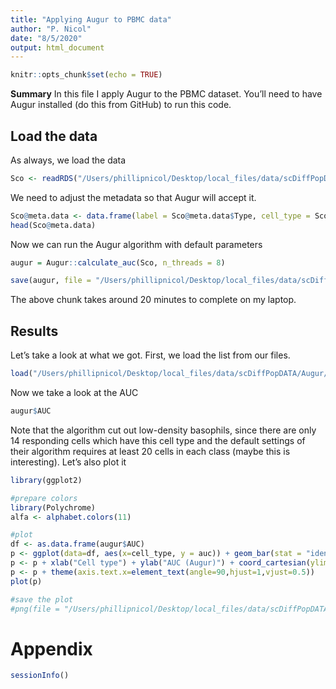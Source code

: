 ```yaml
---
title: "Applying Augur to PBMC data"
author: "P. Nicol"
date: "8/5/2020"
output: html_document
---
```


```r
knitr::opts_chunk$set(echo = TRUE)
```

**Summary** In this file I apply Augur to the PBMC dataset. You'll need to have Augur installed (do this from GitHub) to run this code. 


## Load the data 

As always, we load the data 

```r
Sco <- readRDS("/Users/phillipnicol/Desktop/local_files/data/scDiffPopDATA/gse145281_tumor/gse145281T_manualAnnot.RDS")
```

We need to adjust the metadata so that Augur will accept it.

```r
Sco@meta.data <- data.frame(label = Sco@meta.data$Type, cell_type = Sco@meta.data$CellType)
head(Sco@meta.data)
```

Now we can run the Augur algorithm with default parameters

```r
augur = Augur::calculate_auc(Sco, n_threads = 8)

save(augur, file = "/Users/phillipnicol/Desktop/local_files/data/scDiffPopDATA/Augur/augur_res_GS1.RData")
```

The above chunk takes around 20 minutes to complete on my laptop.


## Results

Let's take a look at what we got. First, we load the list from our files.

```r
load("/Users/phillipnicol/Desktop/local_files/data/scDiffPopDATA/Augur/augur_res_GS1.RData")
```

Now we take a look at the AUC 

```r
augur$AUC
```

Note that the algorithm cut out low-density basophils, since there are only 14 responding cells which have this cell type and the default settings of their algorithm requires at least $20$ cells in each class (maybe this is interesting). Let's also plot it 


```r
library(ggplot2)

#prepare colors
library(Polychrome)
alfa <- alphabet.colors(11)

#plot
df <- as.data.frame(augur$AUC)
p <- ggplot(data=df, aes(x=cell_type, y = auc)) + geom_bar(stat = "identity", fill = alfa)
p <- p + xlab("Cell type") + ylab("AUC (Augur)") + coord_cartesian(ylim=c(0.5,1.0))
p <- p + theme(axis.text.x=element_text(angle=90,hjust=1,vjust=0.5))
plot(p)

#save the plot
#png(file = "/Users/phillipnicol/Desktop/local_files/data/scDiffPopDATA/Augur/auc_pbmc.png")
```


# Appendix 


```r
sessionInfo()
```























